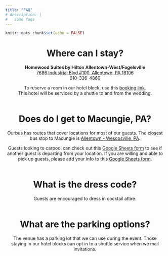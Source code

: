 ```yaml
---
title: "FAQ"
# description: |
#   some faqs
---
```


```r
knitr::opts_chunk$set(echo = FALSE)
```

<center>
# Where can I stay?
**Homewood Suites by Hilton Allentown-West/Fogelsville** <br>
<a href="https://www.google.com/maps/place/Homewood+Suites+by+Hilton+Allentown-West%2FFogelsville,+PA/@40.5651931,-75.61483,17z/data=!4m9!3m8!1s0x89c4318f01eb8587:0x67cbe0adf5d25ccc!5m2!4m1!1i2!8m2!3d40.5651891!4d-75.6122551!16s%2Fg%2F1tj97bxv?entry=ttu&g_ep=EgoyMDI0MDkwNC4wIKXMDSoASAFQAw%3D%3D">7686 Industrial Blvd #100, Allentown, PA 18106</a> <br>
610-336-4860

To reserve a room in our hotel block, use this <a href="https://www.hilton.com/en/book/reservation/deeplink/?ctyhocn=ABEHWHW&groupCode=CHW904&arrivaldate=2024-12-06&departuredate=2024-12-08&cid=OM,WW,HILTONLINK,EN,DirectLink&fromId=HILTONLINKDIRECT">booking link</a>. <br>
This hotel will be serviced by a shuttle to and from the wedding. 
<br> <br>

# Does do I get to Macungie, PA?
Ourbus has routes that cover locations for most of our guests. The closest bus stop to Macungie is <a href="https://www.ourbus.com/stopdetails/allentownbusterminal">Allentown - Wescosville, PA</a>.

Guests looking to carpool can check out this <a href="https://docs.google.com/spreadsheets/d/1kDDLfQV8I0KrQSEwbtzBt_eTv0xEuN6THV1I2STto2k/edit?usp=sharing">Google Sheets form</a> to see if another guest is departing from your location. If you are willing and able to pick up guests, please add your info to this <a href="https://docs.google.com/spreadsheets/d/1kDDLfQV8I0KrQSEwbtzBt_eTv0xEuN6THV1I2STto2k/edit?usp=sharing">Google Sheets form</a>.
<br> <br>

# What is the dress code?
Guests are encouraged to dress in cocktail attire.
<br> <br>

# What are the parking options?
The venue has a parking lot that we can use during the event. Those staying in our hotel blocks can opt in to a shuttle service when we mail invitations.
<br> <br>

</center>
